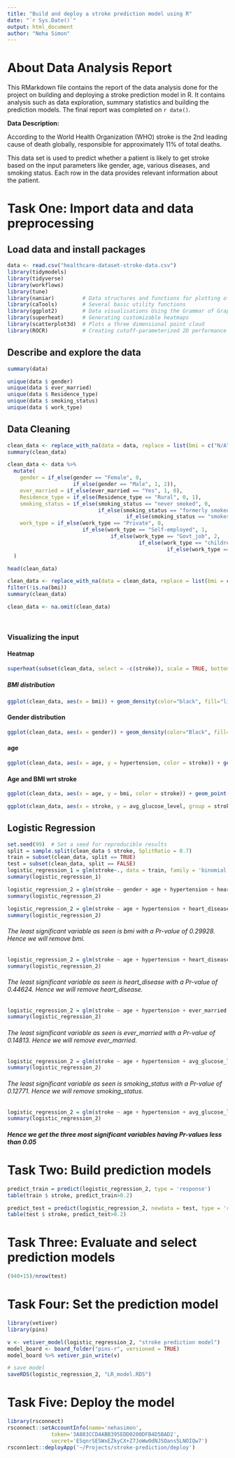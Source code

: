 ---
title: "Build and deploy a stroke prediction model using R"
date: "`r Sys.Date()`"
output: html_document
author: "Neha Simon"
---

# About Data Analysis Report

This RMarkdown file contains the report of the data analysis done for the project on building and deploying a stroke prediction model in R. It contains analysis such as data exploration, summary statistics and building the prediction models. The final report was completed on `r date()`. 

**Data Description:**

According to the World Health Organization (WHO) stroke is the 2nd leading cause of death globally, responsible for approximately 11% of total deaths.

This data set is used to predict whether a patient is likely to get stroke based on the input parameters like gender, age, various diseases, and smoking status. Each row in the data provides relevant information about the patient.


# Task One: Import data and data preprocessing

## Load data and install packages

```{r}
data <- read.csv("healthcare-dataset-stroke-data.csv")
library(tidymodels)
library(tidyverse)
library(workflows)
library(tune)
library(naniar)         # Data structures and functions for plotting of missing values
library(caTools)        # Several basic utility functions
library(ggplot2)        # Data visualisations Using the Grammar of Graphics
library(superheat)      # Generating customizable heatmaps
library(scatterplot3d)  # Plots a three dimensional point cloud
library(ROCR)           # Creating cutoff-parameterized 2D performance curves 
```


## Describe and explore the data

```{r}
summary(data)
```

```{r}
unique(data $ gender)
unique(data $ ever_married) 
unique(data $ Residence_type)
unique(data $ smoking_status)
unique(data $ work_type)
```

## Data Cleaning 
```{r}
clean_data <- replace_with_na(data = data, replace = list(bmi = c("N/A"), smoking_status = c(3))) %>% mutate(bmi = as.numeric(bmi))
summary(clean_data)
```

```{r}
clean_data <- data %>%
  mutate(
    gender = if_else(gender == "Female", 0, 
                     if_else(gender == "Male", 1, 2)), 
    ever_married = if_else(ever_married == "Yes", 1, 0), 
    Residence_type = if_else(Residence_type == "Rural", 0, 1), 
    smoking_status = if_else(smoking_status == "never smoked", 0, 
                             if_else(smoking_status == "formerly smoked", 1, 
                                      if_else(smoking_status == "smokes", 2, 3))),
    work_type = if_else(work_type == "Private", 0, 
                        if_else(work_type == "Self-employed", 1,
                                 if_else(work_type == "Govt_job", 2, 
                                          if_else(work_type == "children", 3, 
                                                   if_else(work_type == "Never worked", 4, 4)))))
  )

head(clean_data)
```

```{r}
clean_data <- replace_with_na(data = clean_data, replace = list(bmi = c("N/A"), smoking_status = c(3))) %>% mutate(bmi = as.numeric(bmi))%>%
filter(!is.na(bmi))
summary(clean_data)

```
```{r}
clean_data <- na.omit(clean_data)




```
### Visualizing the input

#### Heatmap



```{r}
superheat(subset(clean_data, select = -c(stroke)), scale = TRUE, bottom.label.size = 0.5, bottom.label.text.angle = 90, bottom.label.text.size = 3)
```
##### BMI distribution
```{r}
ggplot(clean_data, aes(x = bmi)) + geom_density(color="black", fill="lightblue") + labs(title = "Distribution of BMI") 
```
#### Gender distribution 
```{r}
ggplot(clean_data, aes(x = gender)) + geom_density(color="Black", fill="purple") + labs(title = "Distribution of BMI") 
```
#### age 
```{r}
ggplot(clean_data, aes(x = age, y = hypertension, color = stroke)) + geom_point() + scale_color_gradient(low = "lightblue", high = "red")

```
#### Age and BMI wrt stroke

```{r}
ggplot(clean_data, aes(x = age, y = bmi, color = stroke)) + geom_point() + scale_color_gradient(low = "lightblue", high = "red")
```
```{r}
ggplot(clean_data, aes(x = stroke, y = avg_glucose_level, group = stroke, fill = stroke)) + geom_boxplot()
```
## Logistic Regression
```{r}
set.seed(99)  # Set a seed for reproducible results
split = sample.split(clean_data $ stroke, SplitRatio = 0.7)
train = subset(clean_data, split == TRUE)
test = subset(clean_data, split == FALSE)
logistic_regression_1 = glm(stroke~., data = train, family = 'binomial')
summary(logistic_regression_1)
```
```{r}
logistic_regression_2 = glm(stroke ~ gender + age + hypertension + heart_disease + ever_married + avg_glucose_level + bmi + smoking_status, data = train, family = 'binomial')
summary(logistic_regression_2)
```
```{r}
logistic_regression_2 = glm(stroke ~ age + hypertension + heart_disease + ever_married + avg_glucose_level + bmi + smoking_status, data = train, family = 'binomial')
summary(logistic_regression_2)
```
###### The least significant variable as seen is bmi with a Pr-value of 0.29928. Hence we will remove bmi.

```{r}
logistic_regression_2 = glm(stroke ~ age + hypertension + heart_disease + ever_married + avg_glucose_level + smoking_status, data = train, family = 'binomial')
summary(logistic_regression_2)
```

###### The least significant variable as seen is heart_disease with a Pr-value of 0.44624. Hence we will remove heart_disease.

```{r}
logistic_regression_2 = glm(stroke ~ age + hypertension + ever_married + avg_glucose_level + smoking_status, data = train, family = 'binomial')
summary(logistic_regression_2)
```

###### The least significant variable as seen is ever_married with a Pr-value of 0.14813. Hence we will remove ever_married.

```{r}
logistic_regression_2 = glm(stroke ~ age + hypertension + avg_glucose_level + smoking_status, data = train, family = 'binomial')
summary(logistic_regression_2)
```

###### The least significant variable as seen is smoking_status with a Pr-value of 0.12771. Hence we will remove smoking_status.

```{r}
logistic_regression_2 = glm(stroke ~ age + hypertension + avg_glucose_level, data = train, family = 'binomial')
summary(logistic_regression_2)
```

##### Hence we get the three most significant variables having Pr-values less than 0.05

# Task Two: Build prediction models
```{r}
predict_train = predict(logistic_regression_2, type = 'response')
table(train $ stroke, predict_train>0.2)
```
```{r}
predict_test = predict(logistic_regression_2, newdata = test, type = 'response')
table(test $ stroke, predict_test>0.2)
```

# Task Three: Evaluate and select prediction models

```{r}
(940+15)/nrow(test)
```



# Task Four: Set the prediction model

```{r}
library(vetiver)
library(pins)
```

```{r}
v <- vetiver_model(logistic_regression_2, "stroke prediction model")
model_board <- board_folder("pins-r", versioned = TRUE)
model_board %>% vetiver_pin_write(v)
```

```{r}
# save model
saveRDS(logistic_regression_2, "LR_model.RDS")
```
# Task Five: Deploy the model



```{r}
library(rsconnect)
rsconnect::setAccountInfo(name='nehasimon',
			  token='3A883CCD4ABB395EDD0200DFB4D5BAD2',
			  secret='ESqnrSESWxEZkyCX+Z7JoWw0dNJSOans5LNOIQw7')
rsconn1ect::deployApp('~/Projects/stroke-prediction/deploy')
```

























